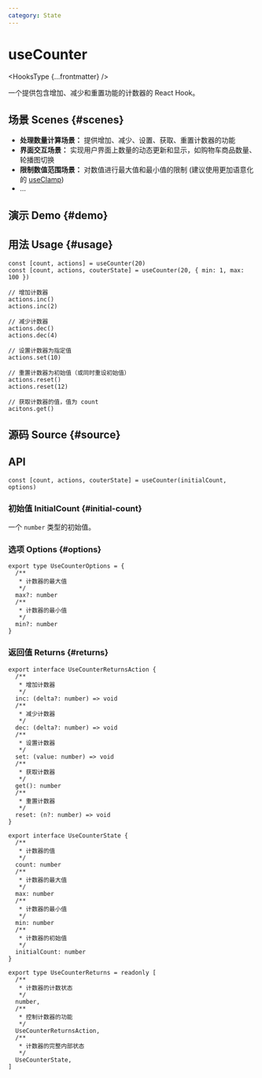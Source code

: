 ```yaml
---
category: State
---
```


# useCounter


<HooksType {...frontmatter} />

一个提供包含增加、减少和重置功能的计数器的 React Hook。

## 场景 Scenes \{#scenes}

- **处理数量计算场景：** 提供增加、减少、设置、获取、重置计数器的功能
- **界面交互场景：** 实现用户界面上数量的动态更新和显示，如购物车商品数量、轮播图切换
- **限制数值范围场景：** 对数值进行最大值和最小值的限制 (建议使用更加语意化的 [useClamp](/reference/use-clamp))
- ...

## 演示 Demo \{#demo}


<App />

## 用法 Usage \{#usage}

```tsx
const [count, actions] = useCounter(20)
const [count, actions, couterState] = useCounter(20, { min: 1, max: 100 })

// 增加计数器
actions.inc()
actions.inc(2)

// 减少计数器
actions.dec()
actions.dec(4)

// 设置计数器为指定值
actions.set(10)

// 重置计数器为初始值（或同时重设初始值）
actions.reset()
actions.reset(12)

// 获取计数器的值，值为 count
acitons.get()
```

## 源码 Source \{#source}


<Source />

## API

```tsx
const [count, actions, couterState] = useCounter(initialCount, options)
```

### 初始值 InitialCount \{#initial-count}

一个 `number` 类型的初始值。

### 选项 Options \{#options}

```tsx
export type UseCounterOptions = {
  /**
   * 计数器的最大值
   */
  max?: number
  /**
   * 计数器的最小值
   */
  min?: number
}
```

### 返回值 Returns \{#returns}

```tsx
export interface UseCounterReturnsAction {
  /**
   * 增加计数器
   */
  inc: (delta?: number) => void
  /**
   * 减少计数器
   */
  dec: (delta?: number) => void
  /**
   * 设置计数器
   */
  set: (value: number) => void
  /**
   * 获取计数器
   */
  get(): number
  /**
   * 重置计数器
   */
  reset: (n?: number) => void
}

export interface UseCounterState {
  /**
   * 计数器的值
   */
  count: number
  /**
   * 计数器的最大值
   */
  max: number
  /**
   * 计数器的最小值
   */
  min: number
  /**
   * 计数器的初始值
   */
  initialCount: number
}

export type UseCounterReturns = readonly [
  /**
   * 计数器的计数状态
   */
  number,
  /**
   * 控制计数器的功能
   */
  UseCounterReturnsAction,
  /**
   * 计数器的完整内部状态
   */
  UseCounterState,
]
```
